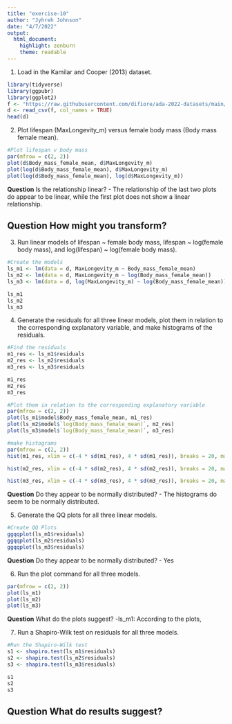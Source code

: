 ```yaml
---
title: "exercise-10"
author: "Jyhreh Johnson"
date: "4/7/2022"
output: 
  html_document: 
    highlight: zenburn
    theme: readable
---
```

1. Load in the Kamilar and Cooper (2013) dataset.
```r
library(tidyverse)
library(ggpubr)
library(ggplot2)
f <- "https://raw.githubusercontent.com/difiore/ada-2022-datasets/main/KamilarAndCooperData.csv"
d <- read_csv(f, col_names = TRUE)
head(d)
```

2. Plot lifespan (MaxLongevity_m) versus female body mass (Body mass female mean).
```r
#Plot lifespan v body mass
par(mfrow = c(2, 2))
plot(d$Body_mass_female_mean, d$MaxLongevity_m)
plot(log(d$Body_mass_female_mean), d$MaxLongevity_m)
plot(log(d$Body_mass_female_mean), log(d$MaxLongevity_m))
```
**Question** Is the relationship linear?
- The relationship of the last two plots do appear to be linear, while the first plot does not show a linear relationship.

**Question** How might you transform?
-

3. Run linear models of lifespan ~ female body mass, lifespan ~ log(female body mass), and log(lifespan) ~ log(female body mass).
```r
#Create the models
ls_m1 <- lm(data = d, MaxLongevity_m ~ Body_mass_female_mean)
ls_m2 <- lm(data = d, MaxLongevity_m ~ log(Body_mass_female_mean))
ls_m3 <- lm(data = d, log(MaxLongevity_m) ~ log(Body_mass_female_mean))

ls_m1
ls_m2
ls_m3
```

4. Generate the residuals for all three linear models, plot them in relation to the corresponding explanatory variable, and make histograms of the residuals.
```r
#Find the residuals
m1_res <- ls_m1$residuals
m2_res <- ls_m2$residuals
m3_res <- ls_m3$residuals

m1_res
m2_res
m3_res

#Plot them in relation to the corresponding explanatory variable
par(mfrow = c(2, 2))
plot(ls_m1$model$Body_mass_female_mean, m1_res)
plot(ls_m2$model$`log(Body_mass_female_mean)`, m2_res) 
plot(ls_m3$model$`log(Body_mass_female_mean)`, m3_res)

#make histograms
par(mfrow = c(2, 2))
hist(m1_res, xlim = c(-4 * sd(m1_res), 4 * sd(m1_res)), breaks = 20, main = "Histogram of Lifespan (Model 1) Residuals")

hist(m2_res, xlim = c(-4 * sd(m2_res), 4 * sd(m2_res)), breaks = 20, main = "Histogram of Lifespan (Model 2) Residuals")

hist(m3_res, xlim = c(-4 * sd(m3_res), 4 * sd(m3_res)), breaks = 20, main = "Histogram of Lifespan (Model 3) Residuals")
```
**Question** Do they appear to be normally distributed?
- The histograms do seem to be normally distributed.

5. Generate the QQ plots for all three linear models. 
```r
#Create QQ Plots
ggqqplot(ls_m1$residuals)
ggqqplot(ls_m2$residuals)
ggqqplot(ls_m3$residuals)
```
**Question** Do they appear to be normally distributed?
- Yes

6. Run the plot command for all three models. 
```r
par(mfrow = c(2, 2))
plot(ls_m1)
plot(ls_m2)
plot(ls_m3)
```
**Question** What do the plots suggest?
-ls_m1: According to the plots, 

7. Run a Shapiro-Wilk test on residuals for all three models.
```r
#Run the Shapiro-Wilk test
s1 <- shapiro.test(ls_m1$residuals)
s2 <- shapiro.test(ls_m2$residuals)
s3 <- shapiro.test(ls_m3$residuals)

s1
s2
s3
```

**Question** What do results suggest?
-